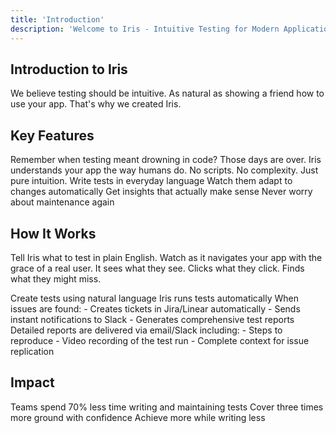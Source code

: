 ```yaml
---
title: 'Introduction'
description: 'Welcome to Iris - Intuitive Testing for Modern Applications'
---
```


## Introduction to Iris

We believe testing should be intuitive. As natural as showing a friend how to use your app. That's why we created Iris.

## Key Features

<CardGroup>
  <Card title="No Complex Scripts" icon="code">
    Remember when testing meant drowning in code? Those days are over. Iris understands your app the way humans do.
  </Card>
  <Card title="Pure Intuition" icon="lightbulb">
    No scripts. No complexity. Just pure intuition.
  </Card>
  <Card title="Natural Language" icon="comments">
    Write tests in everyday language
  </Card>
  <Card title="Self-Adapting" icon="arrows-rotate">
    Watch them adapt to changes automatically
  </Card>
  <Card title="Smart Insights" icon="chart-line">
    Get insights that actually make sense
  </Card>
  <Card title="Zero Maintenance" icon="wrench">
    Never worry about maintenance again
  </Card>
</CardGroup>

## How It Works

Tell Iris what to test in plain English. Watch as it navigates your app with the grace of a real user. It sees what they see. Clicks what they click. Finds what they might miss.

<Steps>
  <Step title="Test Creation">
    Create tests using natural language
  </Step>
  <Step title="Test Execution">
    Iris runs tests automatically
  </Step>
  <Step title="Issue Detection">
    When issues are found:
    - Creates tickets in Jira/Linear automatically
    - Sends instant notifications to Slack
    - Generates comprehensive test reports
  </Step>
  <Step title="Reporting">
    Detailed reports are delivered via email/Slack including:
    - Steps to reproduce
    - Video recording of the test run
    - Complete context for issue replication
  </Step>
</Steps>

## Impact

<CardGroup>
  <Card title="70% Less Time" icon="clock">
    Teams spend 70% less time writing and maintaining tests
  </Card>
  <Card title="3x Coverage" icon="shield-check">
    Cover three times more ground with confidence
  </Card>
  <Card title="50% Less Code" icon="code">
    Achieve more while writing less
  </Card>
</CardGroup>
